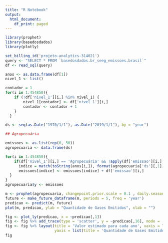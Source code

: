 ---
title: "R Notebook"
output:
  html_document:
    df_print: paged
---

```{r Bibliotecas, echo=TRUE, message=FALSE, warning=FALSE}
library(prophet)
library(basedosdados)
library(plotly)

```

```{r Import da Base de Dados, echo=TRUE, message=FALSE, warning=FALSE}
set_billing_id('projeto-analytics-314021')
query <- "SELECT * FROM `basedosdados.br_seeg_emissoes.brasil`"
df <- read_sql(query)

```

```{r echo=TRUE}
anos <- as.data.frame(df[1])
nivel_1 <- list()

contador = 1
for(i in 1:454850){
    if (!df['nivel_1'][i,] %in% nivel_1) {
        nivel_1[contador] <- df['nivel_1'][i,]
        contador <- contador + 1
    }
  }

ds <- seq(as.Date("1970/1/1"), as.Date("2019/1/1"), by = "year")

## Agropecuária

emissoes <- as.list(rep(0, 50))
agropecuaria <- data.frame(ds) 

for(i in 1:454850){
    if(df['nivel_1'][i,] == 'Agropecuária' && !apply(df['emissao'][i,], 1, is.na)) {
      indice = match(toString(anos[i,]), format(agropecuaria['ds'][,1], format = "%Y"))
      emissoes[indice] <- emissoes[indice] + df['emissao'][i,]
  }
}
agropecuaria$y <- emissoes

m <- prophet(agropecuaria, changepoint.prior.scale = 0.1 , daily.seasonality = F, weekly.seasonality = F, interval.width = 0.2, seasonality.mode = "multiplicative")
future <- make_future_dataframe(m, periods = 5, freq = 'year')
predicao <- predict(m, future)
plot(m, predicao, ylab = "Quantidade de Gases Emitidos", xlab = "")

```
```{r Plotly Agropecuaria, echo=TRUE}

fig <- plot_ly(predicao, x = ~predicao[,1])
fig <- fig %>% add_trace(type = 'scatter', y = ~predicao[,16], mode = 'lines+markers')
fig <- fig %>% layout(title = 'Valor estimado para cada ano', xaxis = list(title = 'Ano'),
                      yaxis = list(title = 'Quantidade de Gases Emitidos'))
fig



```




















